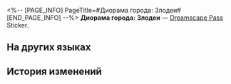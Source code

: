 <%-- [PAGE_INFO]
PageTitle=#Диорама города: Злодеи#
[END_PAGE_INFO] --%>
{{Предмет Инфобокс
|id          = 223606
|Изображение = Dreamscape Pass Sticker Диорама города- Злодеи.png
|Тип         = Dreamscape Pass Sticker
|Тип2        = Сошки великих грёз Stickers
|Инвентарь   = 
|Редкость    = 4
|Эффект      = 
|Описание    = Пронумерованные наклейки, используемые для украшения дневника сновидений. Бывают самыми разными.
|Источник1   = [[Открыто по умолчанию]]
}}
{{Описание|Не водитесь с этим парнем (и его приспешниками). Или пеняйте на себя.}}
'''Диорама города: Злодеи''' — [[Dreamscape Pass]] Sticker.

==На других языках==
{{На других языках
|en   = City Sandpit: Force of Evil
|zhs  = 城市沙盘：恶势力
|zht  = 城市沙盤：惡勢力
|ja   = 箱庭都市：悪の勢力
|ko   = 도시 모형판: 악한 세력
|es   = Maqueta de la ciudad: Villano
|fr   = Maquette de la ville&nbsp;: Méchant
|ru   = Диорама города: Злодеи
|th   = เมืองแซนด์บ็อกซ์: กองกำลังที่ชั่วร้าย
|vi   = Sa Bàn Thành Phố: Thế Lực Xấu
|de   = Sandmodell der Stadt: Bösewicht
|id   = Miniatur Kota: Kekuatan Jahat
|pt   = Maquete da Cidade: Forças do Mal
}}

==История изменений==
{{История изменений|3.5}}